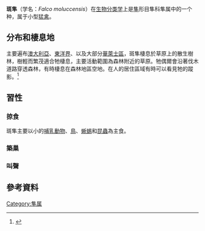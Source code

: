 {{Speciesbox
| name = 斑隼
| image = Spotted kestrel -bird -birding -bandungbirding -Ig Bird -birdextreme -nature perfection -wildlife (16656529537).jpg
| image_width = 200px
| image_caption = 
| genus = Falco
| species = moluccensis
| authority = ([[夏尔·吕西安·波拿巴|Bonaparte]], 1850)
| subdivision_ranks = 亚种
| subdivision =
*''Falcon moluccensis moluccenis''
*''Falcon moluccensis microbalius''
}}
'''斑隼'''（学名：''Falco moluccensis''）在[[生物分类学|生物分类学]]上是[[隼|隼]]形目隼科隼属中的一个种，属于小型[[猛禽|猛禽]]。

== 分布和棲息地 ==
主要遍布[[澳大利亞|澳大利亞]]、[[東洋界|東洋界]]、以及大部分[[華萊士區|華萊士區]]，斑隼棲息於草原上的散生樹林，樹輕而繁茂適合牠棲息，主要活動範圍為森林附近的草原。牠偶爾會沿著伐木道路穿透森林，有時棲息在森林地區空地。在人的居住區域有時可以看見牠的蹤影。<ref>{{Cite web |url=http://www.globalraptors.org/grin/SpeciesResults.asp?specID=8243 |title=Global Raptor Information Network - Moluccan Kestrel |access-date=2011-08-12 |archive-date=2020-12-01 |archive-url=https://web.archive.org/web/20201201091725/http://globalraptors.org/grin/SpeciesResults.asp?specID=8243 |dead-url=no }}</ref>

== 習性 ==
=== 掠食 ===
斑隼主要以小的[[哺乳動物|哺乳動物]]、[[鳥|鳥]]、[[蜥蜴|蜥蜴]]和[[昆蟲|昆蟲]]為主食。

=== 築巢 ===
{{Empty section}}

=== 叫聲 ===
{{Empty section}}

== 參考資料 ==
{{reflist}}
{{Taxonbar|from=Q845644}}

[[Category:隼属|Category:隼属]]